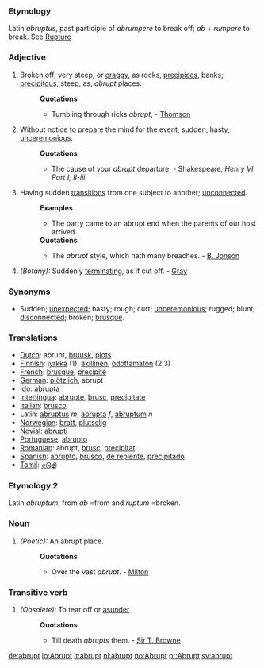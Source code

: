 ===Etymology===
Latin ''abruptus'', past participle of ''abrumpere'' to break off; ''ab'' + ''rumpere'' to break. See [[Rupture]]
===Adjective===
#Broken off; very steep, or [[craggy]], as rocks, [[precipices]], banks; [[precipitous]]; steep; as, ''abrupt'' places.
#:'''Quotations'''
#:*Tumbling through ricks ''abrupt'', - [[Thomson]]
#Without notice to prepare the mind for the event; sudden; hasty; [[unceremonious]].
#:'''Quotations'''
#:*The cause of your ''abrupt'' departure. - Shakespeare, ''Henry VI Part I, II-iii''
#Having sudden [[transitions]] from one subject to another; [[unconnected]].
#:'''Examples'''
#:*The party came to an abrupt end when the parents of our host arrived.
#:'''Quotations'''
#:*The ''abrupt'' style, which hath many breaches. - [[B. Jonson]]
#''(Botany):'' Suddenly [[terminating]], as if cut off. - [[Gray]]
===Synonyms===
*Sudden; [[unexpected]]; hasty; rough; curt; [[unceremonious]]; rugged; blunt; [[disconnected]]; broken; [[brusque]].

===Translations===
*[[Dutch]]: abrupt, [[bruusk]], [[plots]]
*[[Finnish]]: [[jyrkkä]] (1), [[äkillinen]], [[odottamaton]] (2,3)
*[[French]]: [[brusque]], [[precipité]]
*[[German]]: [[plötzlich]], abrupt
*[[Ido]]: [[abrupta]]
*[[Interlingua]]: [[abrupte]], [[brusc]], [[precipitate]]
*[[Italian]]: [[brusco]]
*Latin: [[abruptus]] ''m'', [[abrupta]] ''f'', [[abruptum]] ''n''
*[[Norwegian]]: [[bratt]], [[plutselig]]
*[[Novial]]: [[abrupti]]
*[[Portuguese]]: [[abrupto]]
*[[Romanian]]: abrupt, [[brusc]], [[precipitat]]
*[[Spanish]]: [[abrupto]], [[brusco]], [[de repiente]], [[precipitado]]
*[[Tamil]]: [[சடுதி]]

===Etymology 2===
Latin ''abruptum'', from ''ab'' =from and ''ruptum'' =broken.
===Noun===
#''(Poetic):'' An abrupt place.
#:'''Quotations'''
#:*Over the vast ''abrupt''. - [[Milton]]

===Transitive verb===
#''(Obsolete):'' To tear off or [[asunder]]
#:'''Quotations'''
#:*Till death ''abrupts'' them. - [[Sir T. Browne]]

[[de:abrupt]]
[[io:Abrupt]]
[[it:abrupt]]
[[nl:abrupt]]
[[no:Abrupt]]
[[pt:Abrupt]]
[[sv:abrupt]]